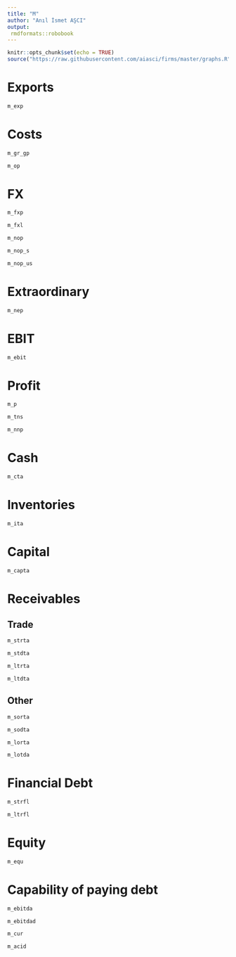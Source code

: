 ```yaml
---
title: "M"
author: "Anıl İsmet AŞCI"
output:
 rmdformats::robobook
---
```


```r
knitr::opts_chunk$set(echo = TRUE)
source("https://raw.githubusercontent.com/aiasci/firms/master/graphs.R")
```



# Exports

```r
m_exp
```


# Costs

```r
m_gr_gp
```

```r
m_op
```


# FX

```r
m_fxp
```


```r
m_fxl
```


```r
m_nop
```

```r
m_nop_s
```

```r
m_nop_us
```


# Extraordinary

```r
m_nep
```


# EBIT

```r
m_ebit
```

# Profit

```r
m_p
```

```r
m_tns
```

```r
m_nnp
```


# Cash

```r
m_cta
```

# Inventories

```r
m_ita
```

# Capital

```r
m_capta
```

# Receivables

## Trade

```r
m_strta
```

```r
m_stdta
```

```r
m_ltrta
```

```r
m_ltdta
```

## Other


```r
m_sorta
```

```r
m_sodta
```

```r
m_lorta
```

```r
m_lotda
```

# Financial Debt


```r
m_strfl
```

```r
m_ltrfl
```

# Equity


```r
m_equ
```

# Capability of paying debt


```r
m_ebitda
```

```r
m_ebitdad
```

```r
m_cur
```

```r
m_acid
```

